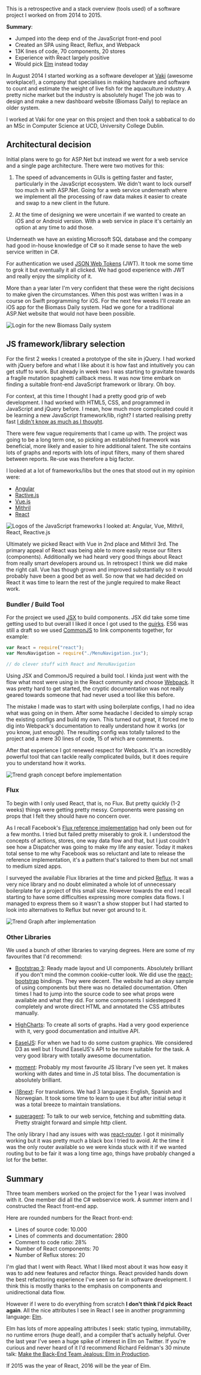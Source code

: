 
<Post title="Retrospective on React" date="March 13, 2016">

This is a retrospective and a stack overview (tools used) of a software project I worked on from
2014 to 2015.

**Summary**:

+ Jumped into the deep end of the JavaScript front-end pool
+ Created an SPA using React, Reflux, and Webpack
+ 13K lines of code, 70 components, 20 stores
+ Experience with React largely positive
+ Would pick [Elm][0] instead today

In August 2014 I started working as a software developer at [Vaki][1] (awesome workplace!), a
company that specialises in making hardware and software to count and estimate the weight of live
fish for the aquaculture industry. A pretty niche market but the industry is absolutely huge! The
job was to design and make a new dashboard website (Biomass Daily) to replace an older system.

I worked at Vaki for one year on this project and then took a sabbatical to do an MSc in Computer
Science at UCD, University College Dublin.


## Architectural decision

Initial plans were to go for ASP.Net but instead we went for a web service and a single page
architecture. There were two motives for this:

1. The speed of advancements in GUIs is getting faster and faster, particularly in the JavaScript
ecosystem. We didn't want to lock ourself too much in with ASP.Net. Going for a web service
underneath where we implement all the processing of raw data makes it easier to create and swap to
a new client in the future.

2. At the time of designing we were uncertain if we wanted to create an iOS and or Android version.
With a web service in place it's certainly an option at any time to add those.

Underneath we have an existing Microsoft SQL database and the company had good in-house knowledge
of C# so it made sense to have the web service written in C#.

For authentication we used [JSON Web Tokens][2] (JWT). It took me some time to grok it but
eventually it all clicked. We had good experience with JWT and really enjoy the simplicity of it.

More than a year later I'm very confident that these were the right decisions to make given the
circumstances. When this post was written I was in a course on Swift programming for iOS. For the
next few weeks I'll create an iOS app for the Biomass Daily system. Had we gone for a traditional
ASP.Net website that would not have been possible.

<Image
  src="/images/retrospective-on-react/biomassdaily_login.png"
  alt="Login for the new Biomass Daily system"
  width={1986}
  height={1616}
/>


## JS framework/library selection

For the first 2 weeks I created a prototype of the site in jQuery. I had worked with jQuery before
and what I like about it is how fast and intuitively you can get stuff to work. But already in week
two I was starting to gravitate towards a fragile mutation spaghetti callback mess. It was now time
embark on finding a suitable front-end JavaScript framework or library. Oh boy.

For context, at this time I thought I had a pretty good grip of web development. I had worked with
HTML5, CSS, and programmed in JavaScript and jQuery before. I mean, how much more complicated could
it be learning a new JavaScript framework/lib, right? I started realising pretty fast
[I didn't know as much as I thought][3].

There were few vague requirements that I came up with. The project was going to be a long term one,
so picking an established framework was beneficial, more likely and easier to hire additional
talent. The site contains lots of graphs and reports with lots of input filters, many of them
shared between reports. Re-use was therefore a big factor.

I looked at a lot of frameworks/libs but the ones that stood out in my opinion were:

+ [Angular](https://angular.io/)
+ [Ractive.js](http://www.ractivejs.org/")
+ [Vue.js](http://vuejs.org/)
+ [Mithril](https://lhorie.github.io/mithril/)
+ [React](https://facebook.github.io/react/)

<Image
  src="/images/retrospective-on-react/js_frameworks.png"
  alt="Logos of the JavaScript frameworks I looked at: Angular, Vue, Mithril, React, Reactive.js"
  width={602}
  height={122}
/>

Ultimately we picked React with Vue in 2nd place and Mithril 3rd. The primary appeal of React was
being able to more easily reuse our filters (components). Additionally we had heard very good
things about React from really smart developers around us. In retrospect I think we did make the
right call. Vue has though grown and improved substantially so it would probably have been a good
bet as well. So now that we had decided on React it was time to learn the rest of the jungle
required to make React work.


### Bundler / Build Tool

For the project we used [JSX][4] to build components. JSX did take some time getting used to but
overall I liked it once I got used to the [quirks][5]. ES6 was still a draft so we used
[CommonJS][6] to link components together, for example:

```javascript
var React = require("react");
var MenuNavigation = require("./MenuNavigation.jsx");

// do clever stuff with React and MenuNavigation
```

Using JSX and CommonJS required a build tool. I kinda just went with the flow what most were using
in the React community and choose [Webpack][7]. It was pretty hard to get started, the cryptic
documentation was not really geared towards someone that had never used a tool like this before.

The mistake I made was to start with using boilerplate configs, I had no idea what was going on in
them. After some headache I decided to simply scrap the existing configs and build my own. This
turned out great, it forced me to dig into Webpack's documentation to really understand how it
works (or you know, just enough). The resulting config was totally tailored to the project and a
mere 30 lines of code, 15 of which are comments.

After that experience I got renewed respect for Webpack. It's an incredibly powerful tool that can
tackle really complicated builds, but it does require you to understand how it works.

<Image
  src="/images/retrospective-on-react/concept_trendgraph_simple.png"
  alt="Trend graph concept before implementation"
  width={976}
  height={695}
/>


### Flux

To begin with I only used React, that is, no Flux. But pretty quickly (1-2 weeks) things were
getting pretty messy. Components were passing on props that I felt they should have no concern over.

As I recall Facebook's [Flux reference implementation][8] had only been out for a few months. I
tried but failed pretty miserably to grok it. I understood the concepts of actions, stores, one way
data flow and that, but I just couldn't see how a Dispatcher was going to make my life any easier.
Today it makes total sense to me why Facebook was so reluctant and late to release the reference
implementation, it's a pattern that's tailored to them but not small to medium sized apps.

I surveyed the available Flux libraries at the time and picked [Reflux][9]. It was a very nice
library and no doubt eliminated a whole lot of unnecessary boilerplate for a project of this small
size. However towards the end I recall starting to have some difficulties expressing more complex
data flows. I managed to express them so it wasn't a show stopper but I had started to look into
alternatives to Reflux but never got around to it.

<Image
  src="/images/retrospective-on-react/biomassdaily_trendgraph.png"
  alt="Trend Graph after implementation"
  width={2758}
  height={1860}
/>


### Other Libraries

We used a bunch of other libraries to varying degrees. Here are some of my favourites that I'd
recommend:

+ [Bootstrap 3][10]: Ready made layout and UI components. Absolutely brilliant if you don't mind
the common cookie-cutter look. We did use the [react-bootstrap][11] bindings. They were decent.
The website had an okay sample of using components but there was no detailed documentation. Often
times I had to jump into the source code to see what props were available and what they did. For
some components I sidestepped it completely and wrote direct HTML and annotated the CSS attributes
manually.

+ [HighCharts][12]: To create all sorts of graphs. Had a very good experience with it, very good
documentation and intuitive API.

+ [EaselJS][13]: For when we had to do some custom graphics. We considered D3 as well but I found
EaselJS's API to be more suitable for the task. A very good library with totally awesome
documentation.

+ [moment][14]: Probably my most favourite JS library I've seen yet. It makes working with dates
and time in JS total bliss. The documentation is absolutely brilliant.

+ [i18next][15]: For translations. We had 3 languages: English, Spanish and Norwegian. It took some
time to learn to use it but after initial setup it was a total breeze to maintain translations.

+ [superagent][16]: To talk to our web service, fetching and submitting data. Pretty straight
forward and simple http client.


The only library I had any issues with was [react-router][17]. I got it minimally working but it
was pretty much a black box I tried to avoid. At the time it was the only router available so we
were kinda stuck with it if we wanted routing but to be fair it was a long time ago, things have
probably changed a lot for the better.


## Summary

Three team members worked on the project for the 1 year I was involved with it. One member did all
the C# webservice work. A summer intern and I constructed the React front-end app.

Here are rounded numbers for the React front-end:

+ Lines of source code: 10.000
+ Lines of comments and documentation: 2800
+ Comment to code ratio: 28%
+ Number of React components: 70
+ Number of Reflux stores: 20

I'm glad that I went with React. What I liked most about it was how easy it was to add new features
and refactor things. React provided hands down the best refactoring experience I've seen so far in
software development. I think this is mostly thanks to the emphasis on components and
unidirectional data flow.

However if I were to do everything from scratch __I don't think I'd pick React again__. All the
nice attributes I see in React I see in another programming language: [Elm][18].

Elm has lots of more appealing attributes I seek: static typing, immutability, no runtime errors
(huge deal!), and a compiler that's actually helpful. Over the last year I've seen a huge spike of
interest in Elm on Twitter. If you're curious and never heard of it I'd recommend Richard Feldman's
30 minute talk: [Make the Back-End Team Jealous: Elm in Production][19].

If 2015 was the year of React, 2016 will be the year of Elm.


[0]: http://elm-lang.org/
[1]: http://vaki.is
[2]: https://jwt.io/
[3]: https://medium.com/@boopathi/it-s-the-future-7a4207e028c2
[4]: https://facebook.github.io/jsx/
[5]: https://facebook.github.io/react/docs/jsx-gotchas.html
[6]: https://en.wikipedia.org/wiki/CommonJS
[7]: https://webpack.github.io/
[8]: https://github.com/facebook/flux
[9]: https://github.com/reflux/refluxjs
[10]: http://getbootstrap.com/
[11]: https://github.com/react-bootstrap/react-bootstrap
[12]: http://www.highcharts.com/
[13]: https://github.com/CreateJS/EaselJS
[14]: http://momentjs.com/
[15]: http://i18next.com/
[16]: https://github.com/visionmedia/superagent
[17]: https://github.com/reactjs/react-router
[18]: http://elm-lang.org/
[19]: https://www.youtube.com/watch?v=FV0DXNB94NE

</Post>